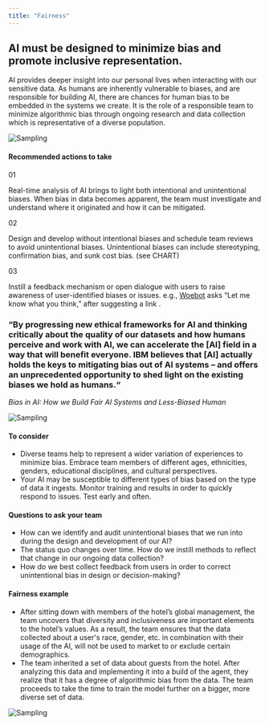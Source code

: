 ```yaml
---
title: "Fairness"
---
```



<Row className="opener">
<Column colMd={6} colLg={8}>

## AI must be designed to minimize bias and promote inclusive representation.
AI provides deeper insight into our personal lives when
interacting with our sensitive data. As humans are inherently
vulnerable to biases, and are responsible for building AI, there
are chances for human bias to be embedded in the systems we
create. It is the role of a responsible team to minimize
algorithmic bias through ongoing research and data collection
which is representative of a diverse population.

</Column>

<Column colMd={2} colLg={4}>

![Sampling](../../images/ethics/accountability/Image_1.png)

</Column>
</Row>

<Row className="hr recommended">
<Column colSm={4}>

#### Recommended actions to take

</Column>
<Column colMd={4} colLg={4}>

01

Real-time analysis of AI brings to light both intentional and
unintentional biases. When bias in data becomes apparent, the
team must investigate and understand where it originated and how
it can be mitigated.

</Column>
<Column colMd={4} colLg={4}>

02

Design and develop without intentional biases and schedule team
reviews to avoid unintentional biases. Unintentional biases can
include stereotyping, confirmation bias, and sunk cost bias.
(see CHART)

</Column>
<Column colMd={4} colLg={4}>

03

Instill a feedback mechanism or open dialogue with users to
raise awareness of user-identified biases or issues. e.g.,
<span className="ibm-type-semibold">
<a href="https://woebot.io">Woebot</a>
asks “Let me know what you think,” after suggesting a link
</span>.

</Column>
</Row>



<Row className="hr quote">
<Column colMd={6} colLg={8}>

### “By progressing new ethical frameworks for AI and thinking critically about the quality of our datasets and how humans perceive and work with AI, we can accelerate the [AI] field in a way that will benefit everyone. IBM believes that [AI] actually holds the keys to mitigating bias out of AI systems – and offers an unprecedented opportunity to shed light on the existing biases we hold as humans.“
_Bias in AI: How we Build Fair AI Systems and Less-Biased Human_

</Column>
<Column colMd={2} colLg={4}>

![Sampling](../../images/ethics/accountability/Image_2.png)

</Column>
</Row>



<Row className="hr consider">
<Column colMd={6} colLg={8}>

#### To consider

 - Diverse teams help to represent a wider variation of experiences
 to minimize bias. Embrace team members of different ages,
 ethnicities, genders, educational disciplines, and cultural
 perspectives.
 - Your AI may be susceptible to different types of bias based on
 the type of data it ingests. Monitor training and results in
 order to quickly respond to issues. Test early and often.


</Column>
</Row>



<Row className="hr questions">
<Column colMd={6} colLg={8}>

#### Questions to ask your team

 - How can we identify and audit unintentional biases that we run
 into during the design and development of our AI?
 - The status quo changes over time. How do we instill methods to
 reflect that change in our ongoing data collection?
 - How do we best collect feedback from users in order to correct
 unintentional bias in design or decision-making?


</Column>
</Row>



<Row className="hr example">
<Column colMd={6} colLg={8}>

#### Fairness example

 - After sitting down with members of the hotel’s global
 management, the team uncovers that diversity and inclusiveness
 are important elements to the hotel’s values. As a result, the
 team ensures that the data collected about a user's race,
 gender, etc. in combination with their usage of the AI, will not
 be used to market to or exclude certain demographics.
 - The team inherited a set of data about guests from the hotel.
 After analyzing this data and implementing it into a build of
 the agent, they realize that it has a degree of algorithmic bias
 from the data. The team proceeds to take the time to train the
 model further on a bigger, more diverse set of data.


</Column>
</Row>

![Sampling](../../images/ethics/accountability/Image_3.png)
